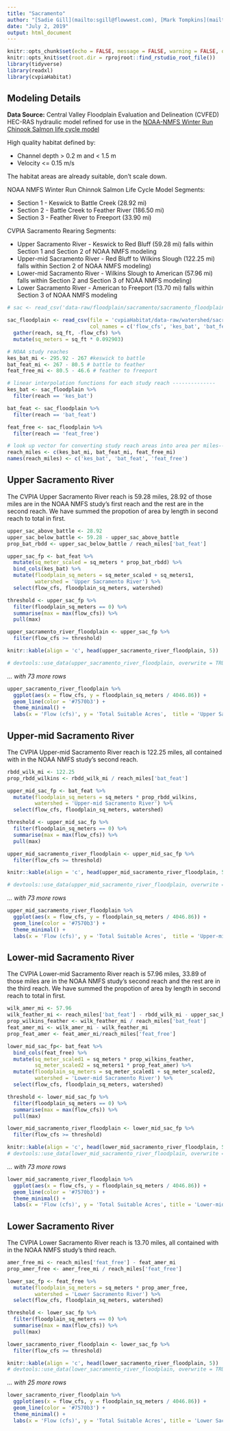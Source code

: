```yaml
---
title: "Sacramento"
author: "[Sadie Gill](mailto:sgill@flowwest.com), [Mark Tompkins](mailto:mtompkins@flowwest.com)"
date: "July 2, 2019"
output: html_document
---
```


```r
knitr::opts_chunk$set(echo = FALSE, message = FALSE, warning = FALSE, out.width = '100%')
knitr::opts_knit$set(root.dir = rprojroot::find_rstudio_root_file())
library(tidyverse)
library(readxl)
library(cvpiaHabitat)
```

## Modeling Details
**Data Source:**
Central Valley Floodplain Evaluation and Delineation (CVFED) HEC-RAS hydraulic model refined for use in the [NOAA-NMFS Winter Run Chinook Salmon life cycle model](https://s3-us-west-2.amazonaws.com/cvpiahabitat-r-package/cvpia-sit-model-inputs/HendrixEtAl2014_Winter_Run_Model_Tech_Memo.pdf)

High quality habitat defined by:

* Channel depth > 0.2 m and < 1.5 m
* Velocity <= 0.15 m/s

The habitat areas are already suitable, don't scale down.

NOAA NMFS Winter Run Chinnok Salmon Life Cycle Model Segments:

* Section 1 - Keswick to Battle Creek (28.92 mi)
* Section 2 - Battle Creek to Feather River (186.50 mi)
* Section 3 - Feather River to Freeport (33.90 mi)

CVPIA Sacramento Rearing Segments:

* Upper Sacramento River - Keswick to Red Bluff (59.28 mi) falls within Section 1 and Section 2 of NOAA NMFS modeling
* Upper-mid Sacramento River - Red Bluff to Wilkins Slough (122.25 mi) falls within Section 2 of NOAA NMFS modeling)
* Lower-mid Sacramento River - Wilkins Slough to American (57.96 mi) falls within Section 2 and Section 3 of NOAA NMFS modeling)
* Lower Sacramento River - American to Freeport (13.70 mi) falls within Section 3 of NOAA NMFS modeling

```r
# sac <- read_csv('data-raw/floodplain/sacramento/sacramento_floodplain.csv')

sac_floodplain <- read_csv(file = 'cvpiaHabitat/data-raw/watershed/sacramento/data/sacramento_floodplain.csv',
                           col_names = c('flow_cfs', 'kes_bat', 'bat_feat', 'feat_free'), skip = 1) %>%
  gather(reach, sq_ft, -flow_cfs) %>%
  mutate(sq_meters = sq_ft * 0.092903)

# NOAA study reaches
kes_bat_mi <- 295.92 - 267 #keswick to battle
bat_feat_mi <- 267 - 80.5 # battle to feather
feat_free_mi <- 80.5 - 46.6 # feather to freeport

# linear interpolation functions for each study reach --------------
kes_bat <- sac_floodplain %>%
  filter(reach == 'kes_bat')

bat_feat <- sac_floodplain %>%
  filter(reach == 'bat_feat')

feat_free <- sac_floodplain %>%
  filter(reach == 'feat_free')

# look up vector for converting study reach areas into area per miles--------------
reach_miles <- c(kes_bat_mi, bat_feat_mi, feat_free_mi)
names(reach_miles) <- c('kes_bat', 'bat_feat', 'feat_free')
```

## Upper Sacramento River

The CVPIA Upper Sacramento River reach is 59.28 miles, 28.92 of those miles are in the NOAA NMFS study's first reach and the rest are in the second reach. We have summed the propotion of area by length in second reach to total in first. 

```r
upper_sac_above_battle <- 28.92
upper_sac_below_battle <- 59.28 - upper_sac_above_battle
prop_bat_rbdd <- upper_sac_below_battle / reach_miles['bat_feat']

upper_sac_fp <- bat_feat %>%
  mutate(sq_meter_scaled = sq_meters * prop_bat_rbdd) %>%
  bind_cols(kes_bat) %>%
  mutate(floodplain_sq_meters = sq_meter_scaled + sq_meters1,
         watershed = 'Upper Sacramento River') %>%
  select(flow_cfs, floodplain_sq_meters, watershed)

threshold <- upper_sac_fp %>%
  filter(floodplain_sq_meters == 0) %>% 
  summarise(max = max(flow_cfs)) %>% 
  pull(max)

upper_sacramento_river_floodplain <- upper_sac_fp %>% 
  filter(flow_cfs >= threshold)

knitr::kable(align = 'c', head(upper_sacramento_river_floodplain, 5))

# devtools::use_data(upper_sacramento_river_floodplain, overwrite = TRUE)
```

*... with 73 more rows*

```r
upper_sacramento_river_floodplain %>%
  ggplot(aes(x = flow_cfs, y = floodplain_sq_meters / 4046.86)) +
  geom_line(color = '#7570b3') +
  theme_minimal() +
  labs(x = 'Flow (cfs)', y = 'Total Suitable Acres',  title = 'Upper Sacramento River Floodplain Habitat')
```

## Upper-mid Sacramento River 

The CVPIA Upper-mid Sacramento River reach is 122.25 miles, all contained with in the NOAA NMFS study's second reach.
```r
rbdd_wilk_mi <- 122.25
prop_rbdd_wilkins <- rbdd_wilk_mi / reach_miles['bat_feat']

upper_mid_sac_fp <- bat_feat %>%
  mutate(floodplain_sq_meters = sq_meters * prop_rbdd_wilkins,
         watershed = 'Upper-mid Sacramento River') %>%
  select(flow_cfs, floodplain_sq_meters, watershed)

threshold <- upper_mid_sac_fp %>%
  filter(floodplain_sq_meters == 0) %>% 
  summarise(max = max(flow_cfs)) %>% 
  pull(max)

upper_mid_sacramento_river_floodplain <- upper_mid_sac_fp %>% 
  filter(flow_cfs >= threshold)

knitr::kable(align = 'c', head(upper_mid_sacramento_river_floodplain, 5))

# devtools::use_data(upper_mid_sacramento_river_floodplain, overwrite = TRUE)
```

*... with 73 more rows*

```r
upper_mid_sacramento_river_floodplain %>%
  ggplot(aes(x = flow_cfs, y = floodplain_sq_meters / 4046.86)) +
  geom_line(color = '#7570b3') +
  theme_minimal() +
  labs(x = 'Flow (cfs)', y = 'Total Suitable Acres',  title = 'Upper-mid Sacramento River Floodplain Habitat')
```

## Lower-mid Sacramento River 

The CVPIA Lower-mid Sacramento River reach is 57.96 miles, 33.89 of those miles are in the NOAA NMFS study's second reach and the rest are in the third reach. We have summed the propotion of area by length in second reach to total in first. 
```r
wilk_amer_mi <- 57.96
wilk_feather_mi <- reach_miles['bat_feat'] - rbdd_wilk_mi - upper_sac_below_battle
prop_wilkins_feather <- wilk_feather_mi / reach_miles['bat_feat']
feat_amer_mi <- wilk_amer_mi - wilk_feather_mi
prop_feat_amer <- feat_amer_mi/reach_miles['feat_free']

lower_mid_sac_fp<- bat_feat %>%
  bind_cols(feat_free) %>%
  mutate(sq_meter_scaled1 = sq_meters * prop_wilkins_feather,
         sq_meter_scaled2 = sq_meters1 * prop_feat_amer) %>%
  mutate(floodplain_sq_meters = sq_meter_scaled1 + sq_meter_scaled2,
         watershed = 'Lower-mid Sacramento River') %>%
  select(flow_cfs, floodplain_sq_meters, watershed)

threshold <- lower_mid_sac_fp %>%
  filter(floodplain_sq_meters == 0) %>% 
  summarise(max = max(flow_cfs)) %>% 
  pull(max)

lower_mid_sacramento_river_floodplain <- lower_mid_sac_fp %>% 
  filter(flow_cfs >= threshold)

knitr::kable(align = 'c', head(lower_mid_sacramento_river_floodplain, 5))
# devtools::use_data(lower_mid_sacramento_river_floodplain, overwrite = TRUE)
```

*... with 73 more rows*

```r
lower_mid_sacramento_river_floodplain %>%
  ggplot(aes(x = flow_cfs, y = floodplain_sq_meters / 4046.86)) +
  geom_line(color = '#7570b3') +
  theme_minimal() +
  labs(x = 'Flow (cfs)', y = 'Total Suitable Acres', title = 'Lower-mid Sacramento River Floodplain Habitat')
```

## Lower Sacramento River
The CVPIA Lower Sacramento River reach is 13.70 miles, all contained with in the NOAA NMFS study's third reach.
```r
amer_free_mi <- reach_miles['feat_free'] - feat_amer_mi
prop_amer_free <- amer_free_mi / reach_miles['feat_free']

lower_sac_fp <- feat_free %>%
  mutate(floodplain_sq_meters = sq_meters * prop_amer_free,
         watershed = 'Lower Sacramento River') %>%
  select(flow_cfs, floodplain_sq_meters, watershed)

threshold <- lower_sac_fp %>%
  filter(floodplain_sq_meters == 0) %>% 
  summarise(max = max(flow_cfs)) %>% 
  pull(max)

lower_sacramento_river_floodplain <- lower_sac_fp %>% 
  filter(flow_cfs >= threshold)

knitr::kable(align = 'c', head(lower_sacramento_river_floodplain, 5))
# devtools::use_data(lower_sacramento_river_floodplain, overwrite = TRUE)
```

*... with 25 more rows*

```r
lower_sacramento_river_floodplain %>%
  ggplot(aes(x = flow_cfs, y = floodplain_sq_meters / 4046.86)) +
  geom_line(color = '#7570b3') +
  theme_minimal() +
  labs(x = 'Flow (cfs)', y = 'Total Suitable Acres', title = 'Lower Sacramento River Floodplain Habitat')
```
